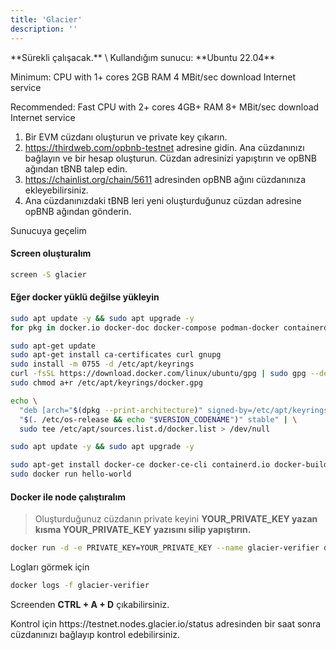 ```yaml
---
title: 'Glacier'
description: ''
---
```


<Info>
**Sürekli çalışacak.** \
Kullandığım sunucu: **Ubuntu 22.04**

Minimum:
CPU with 1+ cores
2GB RAM
4 MBit/sec download Internet service

Recommended:
Fast CPU with 2+ cores
4GB+ RAM
8+ MBit/sec download Internet service
</Info>


1. Bir EVM cüzdanı oluşturun ve private key çıkarın.
2. https://thirdweb.com/opbnb-testnet adresine gidin. Ana cüzdanınızı bağlayın ve bir hesap oluşturun. Cüzdan adresinizi yapıştırın ve opBNB ağından tBNB talep edin.
3. https://chainlist.org/chain/5611 adresinden opBNB ağını cüzdanınıza ekleyebilirsiniz.
4. Ana cüzdanınızdaki tBNB leri yeni oluşturduğunuz cüzdan adresine opBNB ağından gönderin.

Sunucuya geçelim

#### Screen oluşturalım

```bash
screen -S glacier
```

#### Eğer docker yüklü değilse yükleyin

```bash
sudo apt update -y && sudo apt upgrade -y
for pkg in docker.io docker-doc docker-compose podman-docker containerd runc; do sudo apt-get remove $pkg; done

sudo apt-get update
sudo apt-get install ca-certificates curl gnupg
sudo install -m 0755 -d /etc/apt/keyrings
curl -fsSL https://download.docker.com/linux/ubuntu/gpg | sudo gpg --dearmor -o /etc/apt/keyrings/docker.gpg
sudo chmod a+r /etc/apt/keyrings/docker.gpg

echo \
  "deb [arch="$(dpkg --print-architecture)" signed-by=/etc/apt/keyrings/docker.gpg] https://download.docker.com/linux/ubuntu \
  "$(. /etc/os-release && echo "$VERSION_CODENAME")" stable" | \
  sudo tee /etc/apt/sources.list.d/docker.list > /dev/null

sudo apt update -y && sudo apt upgrade -y

sudo apt-get install docker-ce docker-ce-cli containerd.io docker-buildx-plugin docker-compose-plugin
sudo docker run hello-world
```

#### Docker ile node çalıştıralım

> Oluşturduğunuz cüzdanın private keyini **YOUR_PRIVATE_KEY yazan kısma YOUR_PRIVATE_KEY yazısını silip yapıştırın.**

```bash
docker run -d -e PRIVATE_KEY=YOUR_PRIVATE_KEY --name glacier-verifier docker.io/glaciernetwork/glacier-verifier:v0.0.1
```

Logları görmek için
```bash
docker logs -f glacier-verifier
```

Screenden **CTRL + A + D** çıkabilirsiniz.


<Info>
Kontrol için
https://testnet.nodes.glacier.io/status adresinden bir saat sonra cüzdanınızı bağlayıp kontrol edebilirsiniz.
</Info>